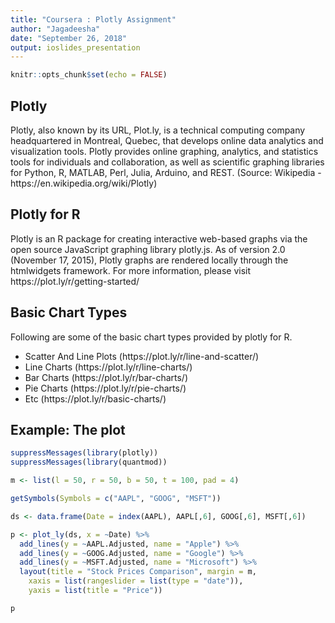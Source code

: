 ---
title: "Coursera : Plotly Assignment"
author: "Jagadeesha"
date: "September 26, 2018"
output: ioslides_presentation
---

```{r setup, include=FALSE}
knitr::opts_chunk$set(echo = FALSE)
```

## Plotly

Plotly, also known by its URL, Plot.ly, is a technical computing company headquartered in Montreal, Quebec, that develops online data analytics and visualization tools. Plotly provides online graphing, analytics, and statistics tools for individuals and collaboration, as well as scientific graphing libraries for Python, R, MATLAB, Perl, Julia, Arduino, and REST. (Source: Wikipedia - https://en.wikipedia.org/wiki/Plotly)

## Plotly for R

Plotly is an R package for creating interactive web-based graphs via the open source JavaScript graphing library plotly.js. As of version 2.0 (November 17, 2015), Plotly graphs are rendered locally through the htmlwidgets framework. For more information, please visit https://plot.ly/r/getting-started/

## Basic Chart Types

Following are some of the basic chart types provided by plotly for R.

- Scatter And Line Plots (https://plot.ly/r/line-and-scatter/)
- Line Charts (https://plot.ly/r/line-charts/)
- Bar Charts (https://plot.ly/r/bar-charts/)
- Pie Charts (https://plot.ly/r/pie-charts/)
- Etc (https://plot.ly/r/basic-charts/)


## Example: The plot

```{r, ECHO=FALSE, message=FALSE, include=FALSE}
suppressMessages(library(plotly))
suppressMessages(library(quantmod))

m <- list(l = 50, r = 50, b = 50, t = 100, pad = 4)

getSymbols(Symbols = c("AAPL", "GOOG", "MSFT"))

ds <- data.frame(Date = index(AAPL), AAPL[,6], GOOG[,6], MSFT[,6])

p <- plot_ly(ds, x = ~Date) %>%
  add_lines(y = ~AAPL.Adjusted, name = "Apple") %>%
  add_lines(y = ~GOOG.Adjusted, name = "Google") %>%
  add_lines(y = ~MSFT.Adjusted, name = "Microsoft") %>%
  layout(title = "Stock Prices Comparison", margin = m,
    xaxis = list(rangeslider = list(type = "date")),
    yaxis = list(title = "Price"))
```

```{r, message=FALSE, ECHO=FALSE}
p
```

